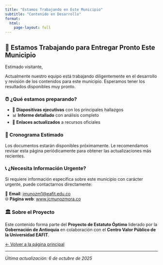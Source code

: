 ```yaml
---
title: "Estamos Trabajando en Este Municipio"
subtitle: "Contenido en Desarrollo"
format:
  html:
    page-layout: full
---
```


::: {.working-container}
## 🚧 Estamos Trabajando para Entregar Pronto Este Municipio

Estimado visitante,

Actualmente nuestro equipo está trabajando diligentemente en el desarrollo y revisión de los contenidos para este municipio. Esperamos tener los resultados disponibles muy pronto.

### ⏰ ¿Qué estamos preparando?

- 📄 **Diapositivas ejecutivas** con los principales hallazgos
- 📊 **Informe detallado** con análisis completo
- 🔗 **Enlaces actualizados** a recursos oficiales

### 📅 Cronograma Estimado

Los documentos estarán disponibles próximamente. Le recomendamos revisar esta página periódicamente para obtener las actualizaciones más recientes.

### 📞 ¿Necesita Información Urgente?

Si requiere información específica sobre este municipio con carácter urgente, puede contactarnos directamente:

📧 **Email**: [jmunozm1@eafit.edu.co](mailto:jmunozm1@eafit.edu.co)  
🌐 **Página web**: [www.jcmunozmora.co](https://www.jcmunozmora.co)

### 🏛️ Sobre el Proyecto

Este contenido forma parte del **Proyecto de Estatuto Óptimo** liderado por la **Gobernación de Antioquia** en colaboración con el **Centro Valor Público de la Universidad EAFIT**.

[← Volver a la página principal](index.html)
:::

---

*Última actualización: 6 de octubre de 2025*